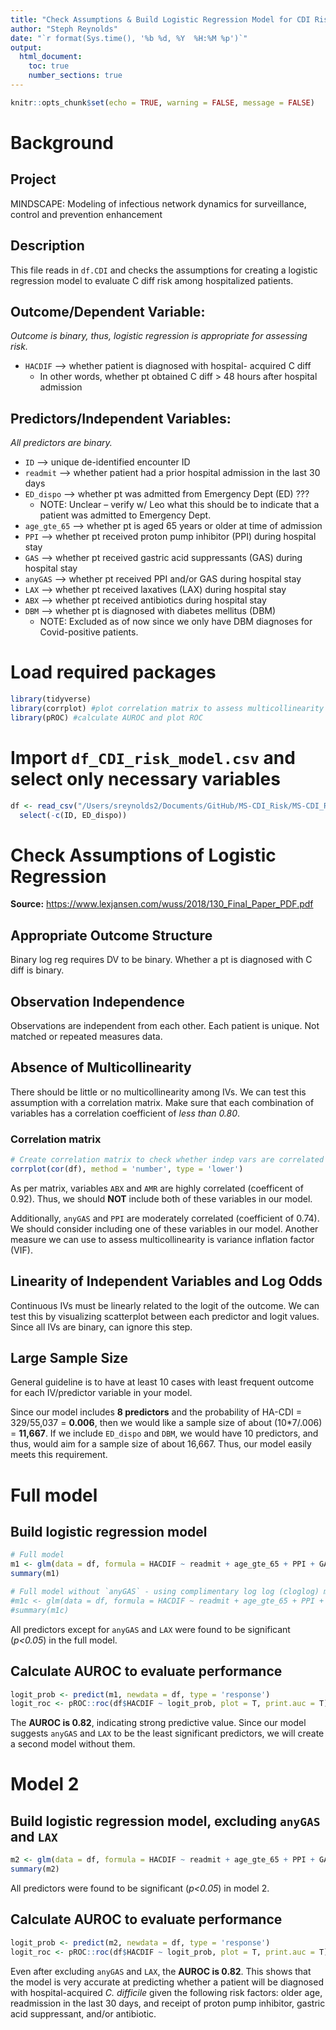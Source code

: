 ```yaml
---
title: "Check Assumptions & Build Logistic Regression Model for CDI Risk"
author: "Steph Reynolds"
date: "`r format(Sys.time(), '%b %d, %Y  %H:%M %p')`"
output:
  html_document:
    toc: true
    number_sections: true
---
```


```r
knitr::opts_chunk$set(echo = TRUE, warning = FALSE, message = FALSE)
```

# Background

## Project

MINDSCAPE: Modeling of infectious network dynamics for surveillance, control and prevention enhancement

## Description

This file reads in `df.CDI` and checks the assumptions for creating a logistic regression model to evaluate C diff risk among hospitalized patients.

## Outcome/Dependent Variable:

*Outcome is binary, thus, logistic regression is appropriate for assessing risk.*

-   `HACDIF` --\> whether patient is diagnosed with hospital- acquired C diff
    -   In other words, whether pt obtained C diff \> 48 hours after hospital admission

## Predictors/Independent Variables:

*All predictors are binary.*

-   `ID` --\> unique de-identified encounter ID
-   `readmit` --\> whether patient had a prior hospital admission in the last 30 days
-   `ED_dispo` --\> whether pt was admitted from Emergency Dept (ED) ???
    -   NOTE: Unclear -- verify w/ Leo what this should be to indicate that a patient was admitted to Emergency Dept.
-   `age_gte_65` --\> whether pt is aged 65 years or older at time of admission
-   `PPI` --\> whether pt received proton pump inhibitor (PPI) during hospital stay
-   `GAS` --\> whether pt received gastric acid suppressants (GAS) during hospital stay
-   `anyGAS` --\> whether pt received PPI and/or GAS during hospital stay
-   `LAX` --\> whether pt received laxatives (LAX) during hospital stay
-   `ABX` --\> whether pt received antibiotics during hospital stay
-   `DBM` --\> whether pt is diagnosed with diabetes mellitus (DBM)
    -   NOTE: Excluded as of now since we only have DBM diagnoses for Covid-positive patients.

# Load required packages

```r
library(tidyverse)
library(corrplot) #plot correlation matrix to assess multicollinearity of IVs 
library(pROC) #calculate AUROC and plot ROC
```

# Import `df_CDI_risk_model.csv` and select only necessary variables

```r
df <- read_csv("/Users/sreynolds2/Documents/GitHub/MS-CDI_Risk/MS-CDI_Risk/data/clean/df_CDI_risk_model.csv") %>% 
  select(-c(ID, ED_dispo))
```

# Check Assumptions of Logistic Regression

**Source:** <https://www.lexjansen.com/wuss/2018/130_Final_Paper_PDF.pdf>

## Appropriate Outcome Structure

Binary log reg requires DV to be binary. Whether a pt is diagnosed with C diff is binary.

## Observation Independence

Observations are independent from each other. Each patient is unique. Not matched or repeated measures data.

## Absence of Multicollinearity

There should be little or no multicollinearity among IVs. We can test this assumption with a correlation matrix. Make sure that each combination of variables has a correlation coefficient of *less than 0.80*.

### Correlation matrix

```r
# Create correlation matrix to check whether indep vars are correlated with each other
corrplot(cor(df), method = 'number', type = 'lower') 
```

As per matrix, variables `ABX` and `AMR` are highly correlated (coefficent of 0.92). Thus, we should **NOT** include both of these variables in our model.

Additionally, `anyGAS` and `PPI` are moderately correlated (coefficient of 0.74). We should consider including one of these variables in our model. Another measure we can use to assess multicollinearity is variance inflation factor (VIF).

## Linearity of Independent Variables and Log Odds

Continuous IVs must be linearly related to the logit of the outcome. We can test this by visualizing scatterplot between each predictor and logit values. Since all IVs are binary, can ignore this step.

## Large Sample Size

General guideline is to have at least 10 cases with least frequent outcome for each IV/predictor variable in your model.

Since our model includes **8 predictors** and the probability of HA-CDI = 329/55,037 = **0.006**, then we would like a sample size of about (10\*7/.006) = **11,667**. If we include `ED_dispo` and `DBM`, we would have 10 predictors, and thus, would aim for a sample size of about 16,667. Thus, our model easily meets this requirement.

# Full model

## Build logistic regression model

```r
# Full model 
m1 <- glm(data = df, formula = HACDIF ~ readmit + age_gte_65 + PPI + GAS + anyGAS + LAX + ABX, family = binomial)
summary(m1)

# Full model without `anyGAS` - using complimentary log log (cloglog) method
#m1c <- glm(data = df, formula = HACDIF ~ readmit + age_gte_65 + PPI + GAS + LAX + ABX, family = binomial(link = "cloglog"))
#summary(m1c)
```

All predictors except for `anyGAS` and `LAX` were found to be significant (*p\<0.05*) in the full model.

## Calculate AUROC to evaluate performance

```r
logit_prob <- predict(m1, newdata = df, type = 'response') 
logit_roc <- pROC::roc(df$HACDIF ~ logit_prob, plot = T, print.auc = T)
```

The **AUROC is 0.82**, indicating strong predictive value. Since our model suggests `anyGAS` and `LAX` to be the least significant predictors, we will create a second model without them.

# Model 2

## Build logistic regression model, excluding `anyGAS` and `LAX`

```r
m2 <- glm(data = df, formula = HACDIF ~ readmit + age_gte_65 + PPI + GAS + ABX, family = binomial)
summary(m2)
```

All predictors were found to be significant (*p\<0.05*) in model 2.

## Calculate AUROC to evaluate performance

```r
logit_prob <- predict(m2, newdata = df, type = 'response') 
logit_roc <- pROC::roc(df$HACDIF ~ logit_prob, plot = T, print.auc = T)
```

Even after excluding `anyGAS` and `LAX`, the **AUROC is 0.82**. This shows that the model is very accurate at predicting whether a patient will be diagnosed with hospital-acquired *C. difficile* given the following risk factors: older age, readmission in the last 30 days, and receipt of proton pump inhibitor, gastric acid suppressant, and/or antibiotic.
